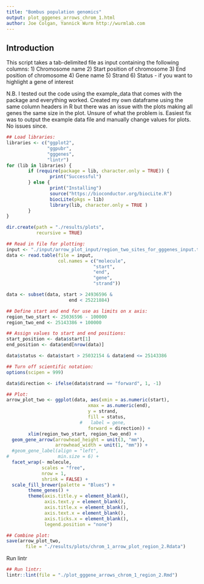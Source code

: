 ```yaml
---
title: "Bombus population genomics"
output: plot_gggenes_arrows_chrom_1.html
author: Joe Colgan, Yannick Wurm http://wurmlab.com
---
```


## Introduction
This script takes a tab-delimited file as input containing the following columns:
1) Chromosome name
2) Start position of chromosome
3) End position of chromosome
4) Gene name
5) Strand
6) Status - if you want to highlight a gene of interest

N.B. I tested out the code using the example_data that comes with the package and everything worked. Created my own dataframe using the same column headers in R but there was an issue with the plots making all genes
the same size in the plot. Unsure of what the problem is. Easiest fix
was to output the example data file and manually change values for plots. 
No issues since. 

```r
## Load libraries:
libraries <- c("ggplot2",
               "ggpubr",
               "gggenes",
               "lintr")
for (lib in libraries) {
        if (require(package = lib, character.only = TRUE)) {
                print("Successful")
        } else {
                print("Installing")
                source("https://bioconductor.org/biocLite.R")
                biocLite(pkgs = lib)
                library(lib, character.only = TRUE )
        }
}

dir.create(path = "./results/plots",
           recursive = TRUE)
```

```r
## Read in file for plotting:
input <- "./input/arrow_plot_input/region_two_sites_for_gggenes_input.txt"
data <- read.table(file = input,
                   col.names = c("molecule",
                                "start",
                                "end",
                                "gene",
                                "strand"))

data <- subset(data, start > 24936596 &
                       end < 25221884)

## Define start and end for use as limits on x axis:
region_two_start <- 25036596 - 100000
region_two_end <- 25143386 + 100000

## Assign values to start and end positions:
start_position <- data$start[1]
end_position <- data$end[nrow(data)]

data$status <- data$start > 25032154 & data$end <= 25143386

## Turn off scientific notation:
options(scipen = 999)

data$direction <- ifelse(data$strand == "forward", 1, -1)

## Plot:
arrow_plot_two <- ggplot(data, aes(xmin = as.numeric(start),
                              xmax = as.numeric(end),
                              y = strand,
                              fill = status,
                           #   label = gene,
                              forward = direction)) +
        xlim(region_two_start, region_two_end) +
  geom_gene_arrow(arrowhead_height = unit(3, "mm"),
                  arrowhead_width = unit(1, "mm")) +
  #geom_gene_label(align = "left",
#                  min.size = 6) +
  facet_wrap(~ molecule,
             scales = "free",
             nrow = 1,
             shrink = FALSE) +
  scale_fill_brewer(palette = "Blues") +
        theme_genes() +
        theme(axis.title.y = element_blank(),
              axis.text.y = element_blank(),
              axis.title.x = element_blank(),
              axis.text.x = element_blank(),
              axis.ticks.x = element_blank(),
              legend.position = "none")

## Combine plot:
save(arrow_plot_two,
       file = "./results/plots/chrom_1_arrow_plot_region_2.Rdata")
```

Run lintr

```r
## Run lintr:
lintr::lint(file = "./plot_gggene_arrows_chrom_1_region_2.Rmd")
```

